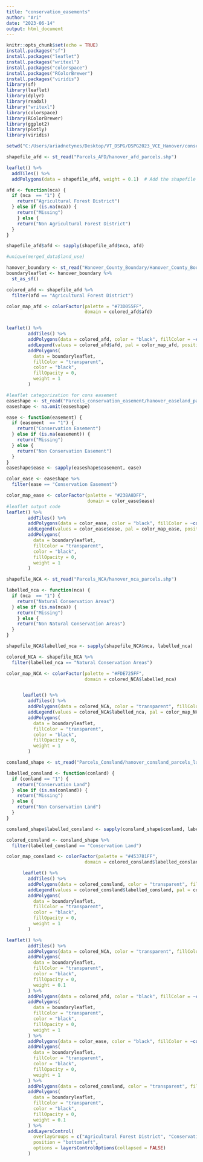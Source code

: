 ```yaml
---
title: "conservation_easements"
author: "Ari"
date: "2023-06-14"
output: html_document
---
```


```r
knitr::opts_chunk$set(echo = TRUE)
install.packages("sf")
install.packages("leaflet")
install.packages("writexl")
install.packages("colorspace") 
install.packages("RColorBrewer")
install.packages("viridis")
library(sf)
library(leaflet)
library(dplyr)
library(readxl)
library("writexl")
library(colorspace) 
library(RColorBrewer)
library(ggplot2)
library(plotly)
library(viridis)
```

```r
setwd("C:/Users/ariadnetynes/Desktop/VT_DSPG/DSPG2023_VCE_Hanover/conservation/conservation")
```

```r
shapefile_afd <- st_read("Parcels_AFD/hanover_afd_parcels.shp")
```

```r
leaflet() %>%
  addTiles() %>%
  addPolygons(data = shapefile_afd, weight = 0.1)  # Add the shapefile to the map
```

```r
afd <- function(nca) {
  if (nca  == "1") {
    return("Agricultural Forest District")
  } else if (is.na(nca)) {
    return("Missing") 
    } else {
    return("Non Agricultural Forest District")
  }
}

shapefile_afd$afd <- sapply(shapefile_afd$nca, afd)

#unique(merged_data$land_use)
```

```r
hanover_boundary <- st_read("Hanover_County_Boundary/Hanover_County_Boundary.shp")
boundaryleaflet <- hanover_boundary %>%
  st_as_sf() 

colored_afd <- shapefile_afd %>%
  filter(afd == "Agricultural Forest District")

color_map_afd <- colorFactor(palette = "#73D055FF", 
                             domain = colored_afd$afd)


leaflet() %>%
        addTiles() %>%
        addPolygons(data = colored_afd, color = "black", fillColor = ~color_map_afd(colored_afd$afd), fillOpacity = 0.7, stroke = TRUE, weight = 1) %>%
        addLegend(values = colored_afd$afd, pal = color_map_afd, position = "bottomright")%>%
        addPolygons(
          data = boundaryleaflet,
          fillColor = "transparent",
          color = "black",
          fillOpacity = 0,
          weight = 1
        )
```

```r
#leaflet categorization for cons easement
easeshape <- st_read("Parcels_conservation_easement/hanover_easeland_parcels.shp")
easeshape <- na.omit(easeshape)

ease <- function(easement) {
  if (easement  == "1") {
    return("Conservation Easement")
  } else if (is.na(easement)) {
    return("Missing") 
  } else {
    return("Non Conservation Easement")
  }
}
easeshape$ease <- sapply(easeshape$easement, ease)

color_ease <- easeshape %>%
  filter(ease == "Conservation Easement")

color_map_ease <- colorFactor(palette = "#238A8DFF", 
                              domain = color_ease$ease)
#leaflet output code
leaflet() %>%
        addTiles() %>%
        addPolygons(data = color_ease, color = "black", fillColor = ~color_map_ease(color_ease$ease), fillOpacity = 0.7, stroke = TRUE, weight = 1) %>%
        addLegend(values = color_ease$ease, pal = color_map_ease, position = "bottomright")%>%
        addPolygons(
          data = boundaryleaflet,
          fillColor = "transparent",
          color = "black",
          fillOpacity = 0,
          weight = 1
        )
```


```r
shapefile_NCA <- st_read("Parcels_NCA/hanover_nca_parcels.shp")

labelled_nca <- function(nca) {
  if (nca  == "1") {
    return("Natural Conservation Areas")
  } else if (is.na(nca)) {
    return("Missing") 
    } else {
    return("Non Natural Conservation Areas")
  }
}

shapefile_NCA$labelled_nca <- sapply(shapefile_NCA$nca, labelled_nca)

colored_NCA <- shapefile_NCA %>%
  filter(labelled_nca == "Natural Conservation Areas")

color_map_NCA <- colorFactor(palette = "#FDE725FF", 
                             domain = colored_NCA$labelled_nca)


      leaflet() %>%
        addTiles() %>%
        addPolygons(data = colored_NCA, color = "transparent", fillColor =  ~color_map_NCA(colored_NCA$labelled_nca), fillOpacity = 0.7, stroke = TRUE, weight = 1) %>%
        addLegend(values = colored_NCA$labelled_nca, pal = color_map_NCA, position = "bottomright")%>%
        addPolygons(
          data = boundaryleaflet,
          fillColor = "transparent",
          color = "black",
          fillOpacity = 0,
          weight = 1
        )
```

```r
consland_shape <- st_read("Parcels_Consland/hanover_consland_parcels_labels_real.shp")

labelled_consland <- function(conland) {
  if (conland == "1") {
    return("Conservation Land")
  } else if (is.na(conland)) {
    return("Missing") 
  } else {
    return("Non Conservation Land")
  }
}

consland_shape$labelled_consland <- sapply(consland_shape$conland, labelled_consland)

colored_consland <- consland_shape %>%
  filter(labelled_consland == "Conservation Land")

color_map_consland <- colorFactor(palette = "#453781FF", 
                             domain = colored_consland$labelled_consland)

      leaflet() %>%
        addTiles() %>%
        addPolygons(data = colored_consland, color = "transparent", fillColor =  ~color_map_consland(colored_consland$labelled_consland), fillOpacity = 0.7, stroke = TRUE, weight = 1) %>%
        addLegend(values = colored_consland$labelled_consland, pal = color_map_consland, position = "bottomright")%>%
        addPolygons(
          data = boundaryleaflet,
          fillColor = "transparent",
          color = "black",
          fillOpacity = 0,
          weight = 1
        )

```

```r
leaflet() %>%
        addTiles() %>%
        addPolygons(data = colored_NCA, color = "transparent", fillColor =  ~color_map_NCA(colored_NCA$labelled_nca), fillOpacity = 1, stroke = TRUE, weight = 1, group = "National Conservation Areas") %>%
        addPolygons(
          data = boundaryleaflet,
          fillColor = "transparent",
          color = "black",
          fillOpacity = 0,
          weight = 0.1
        ) %>%
        addPolygons(data = colored_afd, color = "black", fillColor = ~color_map_afd(colored_afd$afd), fillOpacity = 1, stroke = TRUE, weight = 1, group = "Agricultural Forest District") %>%
        addPolygons(
          data = boundaryleaflet,
          fillColor = "transparent",
          color = "black",
          fillOpacity = 0,
          weight = 1
        ) %>%
        addPolygons(data = color_ease, color = "black", fillColor = ~color_map_ease(color_ease$ease), fillOpacity = 1, stroke = TRUE, weight = 1, group = "Conservation Easement") %>%
        addPolygons(
          data = boundaryleaflet,
          fillColor = "transparent",
          color = "black",
          fillOpacity = 0,
          weight = 1
        ) %>%
        addPolygons(data = colored_consland, color = "transparent", fillColor =  ~color_map_consland(colored_consland$labelled_consland), fillOpacity = 1, stroke = TRUE, weight = 1, group = "Conservation Land") %>%
        addPolygons(
          data = boundaryleaflet,
          fillColor = "transparent",
          color = "black",
          fillOpacity = 0,
          weight = 0.1
        ) %>%
        addLayersControl(
          overlayGroups = c("Agricultural Forest District", "Conservation Easement", "Conservation Land", "National Conservation Areas"),
          position = "bottomleft",
          options = layersControlOptions(collapsed = FALSE)
        )

```